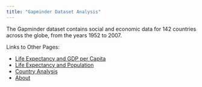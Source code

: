 ```yaml
---
title: "Gapminder Dataset Analysis"
---
```


The Gapminder dataset contains social and economic data for 142 countries across the globe, from the years 1952 to 2007.

Links to Other Pages:

- [Life Expectancy and GDP per Capita](life-gdp.qmd)
- [Life Expectancy and Population](life-population.qmd)
- [Country Analysis](country.qmd)
- [About](about.qmd)